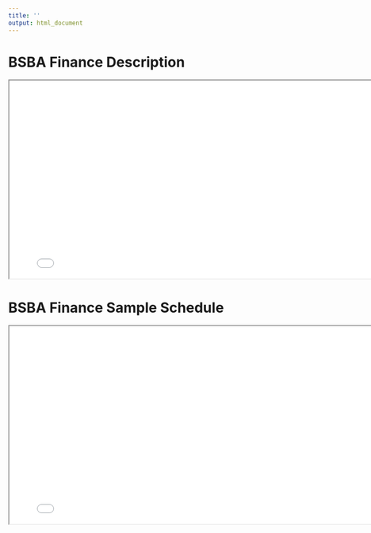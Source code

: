 ```yaml
---
title: ''
output: html_document
---
```


# BSBA Finance Description

<iframe src="./fin_desc.pdf" width="800" height="400"></iframe>

# BSBA Finance Sample Schedule

<iframe src="./fin_sample_schedule1.pdf" width="800" height="400"></iframe>
